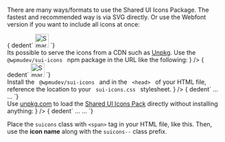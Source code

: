 
<Section contained={ true } style={{ paddingTop: 0 }}>
	<p>There are many ways/formats to use the Shared UI Icons Package. The fastest and recommended way is via SVG directly. Or use the Webfont version if you want to include all icons at once:</p>
</Section>

<Section
	title={{
		content: "SVG Icons - For a few icons in your project",
		small: true,
	}}
	contained={ true }
	border={ true }
	style={{ paddingTop: 0 }}>
	<List>
		<div label='Suppose you want to use just a few icons. Find the icons you need in the "icons" folder. Then use them as regular images:' />
	</List>
	<Snippet>
	{ dedent`
<img
  width="32"
  height="32"
  src="@wpmudev/sui-icons/dist/svg/plugin-smartcrawl.svg"
  alt="SmartCrawl Plugin" />
	`}
	</Snippet>
	<List>
		<div label={
			<>Its possible to serve the icons from a CDN such as <a href="https://unpkg.com/" target="_blank" rel="nofollow">Unpkg</a>. Use the <Code small={ true }> @wpmudev/sui-icons </Code> npm package in the URL like the following:</>
		 } />
	</List>
	<Snippet>
	{ dedent`
<img
  width="32"
  height="32"
  src="https://unpkg.com/@wpmudev/sui-icons/dist/svg/plugin-smartcrawl.svg"
  alt="SmartCrawl Plugin" />
	`}
	</Snippet>
</Section>

<Section
	title={{
		content: "Icons Font - Ideal when you want to include all icons at once",
		small: true,
	}}
	contained={ true }>
	<List>
		<div label={
			<>Install the <Code small={ true }> @wpmudev/sui-icons </Code> and in the <Code small={ true }> &lt;head&gt; </Code> of your HTML file, reference the location to your <Code small={ true }> sui-icons.css </Code> stylesheet.</>
		 } />
	</List>
	<Snippet>
	{ dedent`
<head>
  ...
  <link rel="stylesheet" href="@wpmudev/sui-icons/dist/css/sui-icons.css" />
  ...
</head>
	`}
	</Snippet>
	<List>
		<div label={
			<>Use <a href="https://unpkg.com/" target="_blank" rel="nofollow">unpkg.com</a> to load the <a href="https://www.npmjs.com/package/@wpmudev/shared-ui" target="_blank" rel="nofollow">Shared UI Icons Pack</a> directly without installing anything:</>
		 } />
	</List>
	<Snippet>
	{ dedent`
<head>
  ...
  <link rel="stylesheet" href="https://unpkg.com/@wpmudev/sui-icons/dist/css/sui-icons.css" />
  ...
</head>
	`}
	</Snippet>
	<Message color="blue">
		<p>Place the <Code theme="dark">suicons</Code> class with <Code theme="dark">&lt;span&gt;</Code> tag in your HTML file, like this. Then, use the <strong>icon name</strong> along with the <Code theme="dark">suicons--</Code> class prefix.</p>
	</Message>
</Section>
